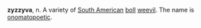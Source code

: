 '''zyzzyva''', n.  A variety of [[South America]]n [[cotton boll|boll]] [[weevil]].  The name is [[onomatopoetic]].